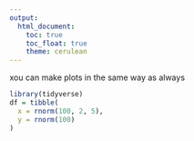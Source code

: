 ```yaml
---
output: 
  html_document:
    toc: true
    toc_float: true
    theme: cerulean
---
```




xou can make plots in the same way as always

```r
library(tidyverse)
df = tibble(
  x = rnorm(100, 2, 5),
  y = rnorm(100)
)
```

